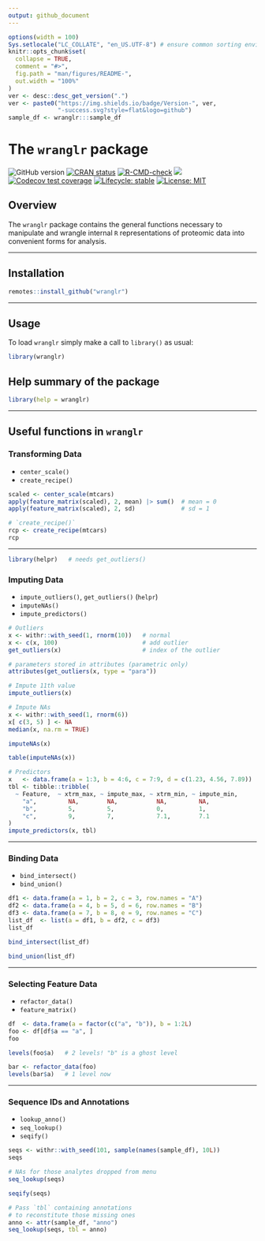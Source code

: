 ```yaml
---
output: github_document
---
```


<!-- README.md is generated from README.Rmd. Please edit that file -->

```r
options(width = 100)
Sys.setlocale("LC_COLLATE", "en_US.UTF-8") # ensure common sorting envir
knitr::opts_chunk$set(
  collapse = TRUE,
  comment = "#>",
  fig.path = "man/figures/README-",
  out.width = "100%"
)
ver <- desc::desc_get_version(".")
ver <- paste0("https://img.shields.io/badge/Version-", ver,
              "-success.svg?style=flat&logo=github")
sample_df <- wranglr:::sample_df
```


# The `wranglr` package

<!-- badges: start -->
![GitHub version](`r ver`)
[![CRAN status](http://www.r-pkg.org/badges/version/wranglr)](https://cran.r-project.org/package=wranglr)
[![R-CMD-check](https://github.com/stufield/wranglr/workflows/R-CMD-check/badge.svg)](https://github.com/stufield/wranglr/actions)
[![](https://cranlogs.r-pkg.org/badges/grand-total/wranglr)](https://cran.r-project.org/package=wranglr)
[![Codecov test coverage](https://codecov.io/gh/stufield/wranglr/branch/main/graph/badge.svg)](https://app.codecov.io/gh/stufield/wranglr?branch=main)
[![Lifecycle: stable](https://img.shields.io/badge/lifecycle-stable-brightgreen.svg)](https://lifecycle.r-lib.org/articles/stages.html#stable)
[![License: MIT](https://img.shields.io/badge/License-MIT-blue.svg)](https://choosealicense.com/licenses/mit/)
<!-- badges: end -->


## Overview

The `wranglr` package contains the general functions
necessary to manipulate and wrangle internal `R` representations
of proteomic data into convenient forms for analysis.


----------------


## Installation

```r
remotes::install_github("wranglr")
```


----------------


## Usage

To load `wranglr` simply make a call to `library()` as usual:

```r
library(wranglr)
```


## Help summary of the package

```r
library(help = wranglr)
```


-------------


## Useful functions in `wranglr`


### Transforming Data

* `center_scale()`
* `create_recipe()`

```r
scaled <- center_scale(mtcars)
apply(feature_matrix(scaled), 2, mean) |> sum()  # mean = 0
apply(feature_matrix(scaled), 2, sd)             # sd = 1

# `create_recipe()`
rcp <- create_recipe(mtcars)
rcp
```

-----------


```r
library(helpr)   # needs get_outliers()
```

### Imputing Data

* `impute_outliers()`, `get_outliers()` (`helpr`)
* `imputeNAs()`
* `impute_predictors()`

```r
# Outliers
x <- withr::with_seed(1, rnorm(10))   # normal
x <- c(x, 100)                        # add outlier
get_outliers(x)                       # index of the outlier

# parameters stored in attributes (parametric only)
attributes(get_outliers(x, type = "para"))

# Impute 11th value
impute_outliers(x)

# Impute NAs
x <- withr::with_seed(1, rnorm(6))
x[ c(3, 5) ] <- NA
median(x, na.rm = TRUE)

imputeNAs(x)

table(imputeNAs(x))

# Predictors
x   <- data.frame(a = 1:3, b = 4:6, c = 7:9, d = c(1.23, 4.56, 7.89))
tbl <- tibble::tribble(
  ~ Feature,  ~ xtrm_max, ~ impute_max, ~ xtrm_min, ~ impute_min,
    "a",         NA,        NA,           NA,         NA,
    "b",         5,         5,            0,          1,
    "c",         9,         7,            7.1,        7.1
)
impute_predictors(x, tbl)
```

-----------


### Binding Data

* `bind_intersect()`
* `bind_union()`

```r
df1 <- data.frame(a = 1, b = 2, c = 3, row.names = "A")
df2 <- data.frame(a = 4, b = 5, d = 6, row.names = "B")
df3 <- data.frame(a = 7, b = 8, e = 9, row.names = "C")
list_df  <- list(a = df1, b = df2, c = df3)
list_df

bind_intersect(list_df)

bind_union(list_df)
```

-----------

### Selecting Feature Data

* `refactor_data()`
* `feature_matrix()`

```r
df  <- data.frame(a = factor(c("a", "b")), b = 1:2L)
foo <- df[df$a == "a", ]
foo

levels(foo$a)   # 2 levels! "b" is a ghost level

bar <- refactor_data(foo)
levels(bar$a)   # 1 level now
```

-----------

### Sequence IDs and Annotations

* `lookup_anno()`
* `seq_lookup()`
* `seqify()`

```r
seqs <- withr::with_seed(101, sample(names(sample_df), 10L))
seqs

# NAs for those analytes dropped from menu
seq_lookup(seqs)

seqify(seqs)

# Pass `tbl` containing annotations
# to reconstitute those missing ones
anno <- attr(sample_df, "anno")
seq_lookup(seqs, tbl = anno)
```

